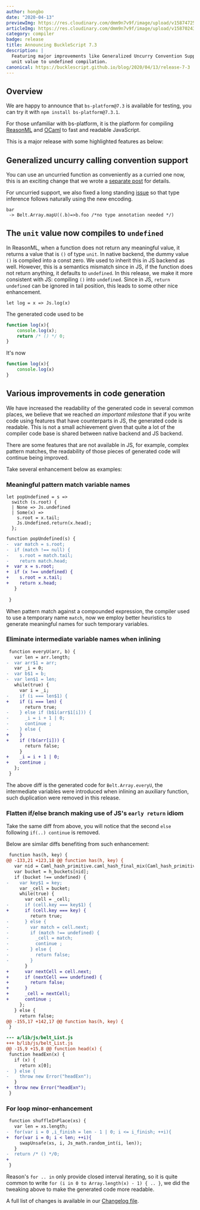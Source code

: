 ```yaml
---
author: hongbo
date: "2020-04-13"
previewImg: https://res.cloudinary.com/dmm9n7v9f/image/upload/v1587472539/Reason%20Association/reasonml.org/reasonml_art1_1280_zfwnyo.png
articleImg: https://res.cloudinary.com/dmm9n7v9f/image/upload/v1587024325/Reason%20Association/reasonml.org/jessica-knowlden-WVC6iAZHP0k-unsplash_t86jzt.jpg
category: compiler
badge: release
title: Announcing BuckleScript 7.3
description: |
  Featuring major improvements like Generalized Uncurry Convention Support and
  unit value to undefined compilation.
canonical: https://bucklescript.github.io/blog/2020/04/13/release-7-3
---
```


## Overview

We are happy to announce that `bs-platform@7.3` is available for testing, you
can try it with `npm install bs-platform@7.3.1`.

For those unfamiliar with bs-platform, it is the platform for compiling
[ReasonML](https://reasonml.github.io/) and [OCaml](https://ocaml.org/) to fast
and readable JavaScript.


This is a major release with some highlighted features as below:

## Generalized uncurry calling convention support

You can use an uncurried function as conveniently as a curried one now, this is
an exciting change that we wrote a [separate
post](https://bucklescript.github.io/blog/2020/03/26/generalize-uncurry) for
details.


For uncurried support, we also fixed a long standing
[issue](https://github.com/BuckleScript/bucklescript/issues/4274) so that type
inference follows naturally using the new encoding.

```reason
bar 
 -> Belt.Array.mapU((.b)=>b.foo /*no type annotation needed */)
```

## The `unit` value now compiles to `undefined`

In ReasonML, when a function does not return any meaningful value, it returns a
value that is `()` of type `unit`. In native backend, the dummy value `()` is
compiled into a const zero. We used to inherit this in JS backend as well.
However, this is a semantics mismatch since in JS, if the function does not
return anything, it defaults to `undefined`. In this release, we make it more
consistent with JS: compiling `()` into `undefined`. Since in JS, `return
undefined` can be ignored in tail position, this leads to some other nice
enhancement.


```reason
let log = x => Js.log(x)
```

The generated code used to be 

```js
function log(x){
    console.log(x);
    return /* () */ 0;
}
```

It's now 

```js
function log(x){
    console.log(x)
}
```

## Various improvements in code generation

We have increased the readability of the generated code in several common
places, we believe that we reached *an important milestone* that if you write
code using features that have counterparts in JS, the generated code is
readable. This is not a small achievement given that quite a lot of the
compiler code base is shared between native backend and JS backend. 

There are some features that are not available in JS, for example, complex
pattern matches, the readability of those pieces of generated code will
continue being improved.

Take several enhancement below as  examples:

### Meaningful pattern match variable names

```reason
let popUndefined = s =>
  switch (s.root) {
  | None => Js.undefined
  | Some(x) =>
    s.root = x.tail;
    Js.Undefined.return(x.head);
  };
```

```diff
function popUndefined(s) {
-  var match = s.root;
-  if (match !== null) {
-    s.root = match.tail;
-    return match.head;
+  var x = s.root;
+  if (x !== undefined) {
+    s.root = x.tail;
+    return x.head;
   }
   
 }
```

When pattern match against a compounded expression, the compiler used to use a
temporary name `match`, now we employ better heuristics to generate meaningful
names for such temporary variables.

### Eliminate intermediate variable names when inlining

```diff
 function everyU(arr, b) {
   var len = arr.length;
-  var arr$1 = arr;
   var _i = 0;
-  var b$1 = b;
-  var len$1 = len;
   while(true) {
     var i = _i;
-    if (i === len$1) {
+    if (i === len) {
       return true;
-    } else if (b$1(arr$1[i])) {
-      _i = i + 1 | 0;
-      continue ;
-    } else {
+    }
+    if (!b(arr[i])) {
       return false;
     }
+    _i = i + 1 | 0;
+    continue ;
   };
 }
```

The above diff is the generated code for `Belt.Array.everyU`, the intermediate
variables were introduced when inlining an auxiliary function, such duplication
were removed in this release.

### Flatten if/else branch making use of JS's `early return` idiom

Take the same diff from above, you will notice that the second `else` following
`if(..) continue` is removed.

Below are similar diffs benefiting from such enhancement:

```diff
 function has(h, key) {
@@ -133,21 +123,18 @@ function has(h, key) {
   var nid = Caml_hash_primitive.caml_hash_final_mix(Caml_hash_primitive.caml_hash_mix_string(0, key)) & (h_buckets.length - 1 | 0);
   var bucket = h_buckets[nid];
   if (bucket !== undefined) {
-    var key$1 = key;
     var _cell = bucket;
     while(true) {
       var cell = _cell;
-      if (cell.key === key$1) {
+      if (cell.key === key) {
         return true;
-      } else {
-        var match = cell.next;
-        if (match !== undefined) {
-          _cell = match;
-          continue ;
-        } else {
-          return false;
-        }
       }
+      var nextCell = cell.next;
+      if (nextCell === undefined) {
+        return false;
+      }
+      _cell = nextCell;
+      continue ;
     };
   } else {
     return false;
@@ -155,17 +142,17 @@ function has(h, key) {
 }
```

```diff
--- a/lib/js/belt_List.js
+++ b/lib/js/belt_List.js
@@ -15,9 +15,8 @@ function head(x) {
 function headExn(x) {
   if (x) {
     return x[0];
-  } else {
-    throw new Error("headExn");
   }
+  throw new Error("headExn");
 }
```

### For loop minor-enhancement

```diff
 function shuffleInPlace(xs) {
   var len = xs.length;
-  for(var i = 0 ,i_finish = len - 1 | 0; i <= i_finish; ++i){
+  for(var i = 0; i < len; ++i){
     swapUnsafe(xs, i, Js_math.random_int(i, len));
   }
-  return /* () */0;
+  
 }
```

Reason's `for .. in` only provide closed interval iterating, so it is quite
common to write `for (i in 0 to Array.length(x) - 1) { .. }`, we did the
tweaking above to make the generated code more readable.

A full list of changes is available in our [Changelog
file](https://github.com/BuckleScript/bucklescript/blob/master/Changes.md#73).

